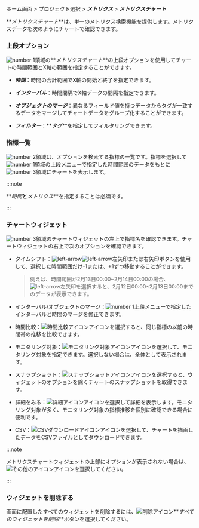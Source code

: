 ホーム画面 > プロジェクト選択 > **_メトリクス_** > **_メトリクスチャート_**

**_メトリクスチャート_**は、単一のメトリクス検索機能を提供します。メトリクスデータを次のようにチャートで確認できます。 

<ImgLang img='metrics-chart-item.png' desc='メトリクスチャート' />

### 上段オプション

![number 1](/img/number-01.png)領域の**_メトリクスチャート_**の上段オプションを使用してチャートの時間範囲とX軸の範囲を指定することができます。

- **_時間_**：時間の合計範囲でX軸の開始と終了を指定できます。

- **_インターバル_**：時間間隔でX軸データの間隔を指定できます。

- **_オブジェクトのマージ_**：異なるフィールド値を持つデータからタグが一致するデータをマージしてチャートデータをグループ化することができます。

- **_フィルター_**：**_タグ_**を指定してフィルタリングできます。 

### 指標一覧

![number 2](/img/number-02.png)領域は、オプションを検索する指標の一覧です。指標を選択して![number 1](/img/number-01.png)領域の上段メニューで指定した時間範囲のデータをもとに![number 3](/img/number-03.png)領域にチャートを表示します。

:::note

**_時間_**と**_メトリクス_**を指定することは必須です。

:::

### チャートウィジェット

![number 3](/img/number-03.png)領域のチャートウィジェットの左上で指標名を確認できます。チャートウィジェットの右上で次のオプションを確認できます。

<ImgLang img='metrics-chart-widget-upper.png' desc='メトリクスチャートウィジェット上段' />

- タイムシフト：![left-arrow](/img/ic-caret-left.svg)![left-arrow](/img/ic-caret-right.svg)左矢印または右矢印ボタンを使用して、選択した時間範囲だけ-1または、+1ずつ移動することができます。 

  > 例えば、時間範囲が2月13日00:00~2月14日00:00の場合、![left-arrow](/img/ic-caret-left.svg)左矢印を選択すると、2月12日00:00~2月13日00:00までのデータが表示できます。

- インターバル/オブジェクトのマージ：![number 1](/img/number-01.png)上段メニューで指定したインターバルと時間のマージを修正できます。

- 時間比較：![時間比較アイコン](/img/ic-hourgalss.svg)アイコンを選択すると、同じ指標の以前の時間帯の推移を比較できます。

- モニタリング対象：![モニタリング対象アイコン](/img/ic-filter-bl.svg)アイコンを選択して、モニタリング対象を指定できます。選択しない場合は、全体として表示されます。

- スナップショット：![スナップショットアイコン](/img/ic-camera.svg)アイコンを選択すると、ウィジェットのオプションを除くチャートのスナップショットを取得できます。

- 詳細をみる：![詳細アイコン](/img/ico-detail.svg)アイコンを選択して詳細を表示します。モニタリング対象が多く、モニタリング対象の指標推移を個別に確認できる場合に便利です。

- CSV：![CSVダウンロードアイコン](/img/ico-csv.svg)アイコンを選択して、チャートを描画したデータをCSVファイルとしてダウンロードできます。

:::note

メトリクスチャートウィジェットの上部にオプションが表示されない場合は、![その他のアイコン](/img/ico-more.svg)アイコンを選択してください。

:::

### ウィジェットを削除する

画面に配置したすべてのウィジェットを削除するには、![削除アイコン](/img/ico-trash.svg)**_すべてのウィジェットを削除_**ボタンを選択してください。
